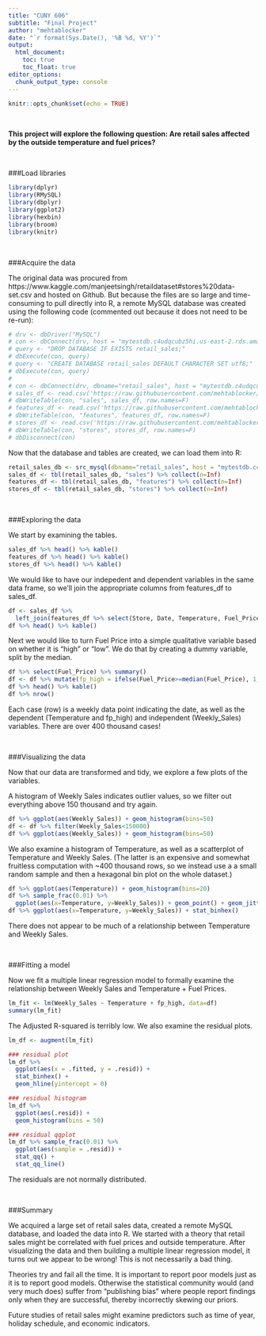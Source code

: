---
title: "CUNY 606"
subtitle: "Final Project"
author: "mehtablocker"
date: "`r format(Sys.Date(), '%B %d, %Y')`"
output:
  html_document:
    toc: true
    toc_float: true
editor_options: 
  chunk_output_type: console
---

<style type="text/css">
h3 {
  color: DarkBlue;
}
</style>

```{r setup, include=FALSE}
knitr::opts_chunk$set(echo = TRUE)
```

<br>

__This project will explore the following question:  Are retail sales affected by the outside temperature and fuel prices?__

<br>

###Load libraries

```{r load_libraries, message=FALSE, warning=FALSE}
library(dplyr)
library(RMySQL)
library(dbplyr)
library(ggplot2)
library(hexbin)
library(broom)
library(knitr)
```

<br>

###Acquire the data

The original data was procured from https://www.kaggle.com/manjeetsingh/retaildataset#stores%20data-set.csv and hosted on Github. But because the files are so large and time-consuming to pull directly into R, a remote MySQL database was created using the following code (commented out because it does not need to be re-run):

```{r write_sql}
# drv <- dbDriver("MySQL")
# con <- dbConnect(drv, host = "mytestdb.c4udqcubz5hi.us-east-2.rds.amazonaws.com", port = 3306, user = "user", password = "password")
# query <- "DROP DATABASE IF EXISTS retail_sales;"
# dbExecute(con, query)
# query <- "CREATE DATABASE retail_sales DEFAULT CHARACTER SET utf8;"
# dbExecute(con, query)
# 
# con <- dbConnect(drv, dbname="retail_sales", host = "mytestdb.c4udqcubz5hi.us-east-2.rds.amazonaws.com", port = 3306, user = "user", password = "password")
# sales_df <- read.csv('https://raw.githubusercontent.com/mehtablocker/cuny_606/master/final_project/sales.csv', stringsAsFactors = F)
# dbWriteTable(con, "sales", sales_df, row.names=F)
# features_df <- read.csv('https://raw.githubusercontent.com/mehtablocker/cuny_606/master/final_project/features.csv', stringsAsFactors = F)
# dbWriteTable(con, "features", features_df, row.names=F)
# stores_df <- read.csv('https://raw.githubusercontent.com/mehtablocker/cuny_606/master/final_project/stores.csv', stringsAsFactors = F)
# dbWriteTable(con, "stores", stores_df, row.names=F)
# dbDisconnect(con)
```

Now that the database and tables are created, we can load them into R:

```{r load_tables}
retail_sales_db <- src_mysql(dbname="retail_sales", host = "mytestdb.c4udqcubz5hi.us-east-2.rds.amazonaws.com", port = 3306, user = "user", password = "password")
sales_df <- tbl(retail_sales_db, "sales") %>% collect(n=Inf)
features_df <- tbl(retail_sales_db, "features") %>% collect(n=Inf)
stores_df <- tbl(retail_sales_db, "stores") %>% collect(n=Inf)
```

<br>

###Exploring the data

We start by examining the tables.

```{r examine_tables}
sales_df %>% head() %>% kable()
features_df %>% head() %>% kable()
stores_df %>% head() %>% kable()
```

We would like to have our indepedent and dependent variables in the same data frame, so we'll join the appropriate columns from features_df to sales_df.

```{r join_tables}
df <- sales_df %>% 
  left_join(features_df %>% select(Store, Date, Temperature, Fuel_Price), by=c("Store", "Date"))
df %>% head() %>% kable()
```

Next we would like to turn Fuel Price into a simple qualitative variable based on whether it is "high" or "low". We do that by creating a dummy variable, split by the median.

```{r create_dummy}
df %>% select(Fuel_Price) %>% summary()
df <- df %>% mutate(fp_high = ifelse(Fuel_Price>=median(Fuel_Price), 1, 0))
df %>% head() %>% kable()
df %>% nrow()
```

Each case (row) is a weekly data point indicating the date, as well as the dependent (Temperature and fp_high) and independent (Weekly_Sales) variables. There are over 400 thousand cases!

<br>

###Visualizing the data

Now that our data are transformed and tidy, we explore a few plots of the variables.  

A histogram of Weekly Sales indicates outlier values, so we filter out everything above 150 thousand and try again.

```{r weekly_sales_hist}
df %>% ggplot(aes(Weekly_Sales)) + geom_histogram(bins=50)
df <- df %>% filter(Weekly_Sales<150000)
df %>% ggplot(aes(Weekly_Sales)) + geom_histogram(bins=50)
```

We also examine a histogram of Temperature, as well as a scatterplot of Temperature and Weekly Sales. (The latter is an expensive and somewhat fruitless computation with ~400 thousand rows, so we instead use a a small random sample and then a hexagonal bin plot on the whole dataset.)

```{r temp_weekly_scatter}
df %>% ggplot(aes(Temperature)) + geom_histogram(bins=20)
df %>% sample_frac(0.01) %>% 
  ggplot(aes(x=Temperature, y=Weekly_Sales)) + geom_point() + geom_jitter() + geom_smooth(method = "loess")
df %>% ggplot(aes(x=Temperature, y=Weekly_Sales)) + stat_binhex()
```

There does not appear to be much of a relationship between Temperature and Weekly Sales.

<br>

###Fitting a model

Now we fit a multiple linear regression model to formally examine the relationship between Weekly Sales and Temperature + Fuel Prices.

```{r fit_lm}
lm_fit <- lm(Weekly_Sales ~ Temperature + fp_high, data=df)
summary(lm_fit)
```

The Adjusted R-squared is terribly low. We also examine the residual plots.

```{r residual_plot}
lm_df <- augment(lm_fit)

### residual plot
lm_df %>% 
  ggplot(aes(x = .fitted, y = .resid)) + 
  stat_binhex() + 
  geom_hline(yintercept = 0)

### residual histogram
lm_df %>% 
  ggplot(aes(.resid)) + 
  geom_histogram(bins = 50)

### residual qqplot
lm_df %>% sample_frac(0.01) %>% 
  ggplot(aes(sample = .resid)) + 
  stat_qq() + 
  stat_qq_line()
```

The residuals are not normally distributed.

<br>

###Summary

We acquired a large set of retail sales data, created a remote MySQL database, and loaded the data into R. We started with a theory that retail sales might be correlated with fuel prices and outside temperature. After visualizing the data and then building a multiple linear regression model, it turns out we appear to be wrong! This is not necessarily a bad thing.  

Theories try and fail all the time. It is important to report poor models just as it is to report good models. Otherwise the statistical community would (and very much does) suffer from "publishing bias" where people report findings only when they are successful, thereby incorrectly skewing our priors.  

Future studies of retail sales might examine predictors such as time of year, holiday schedule, and economic indicators.

